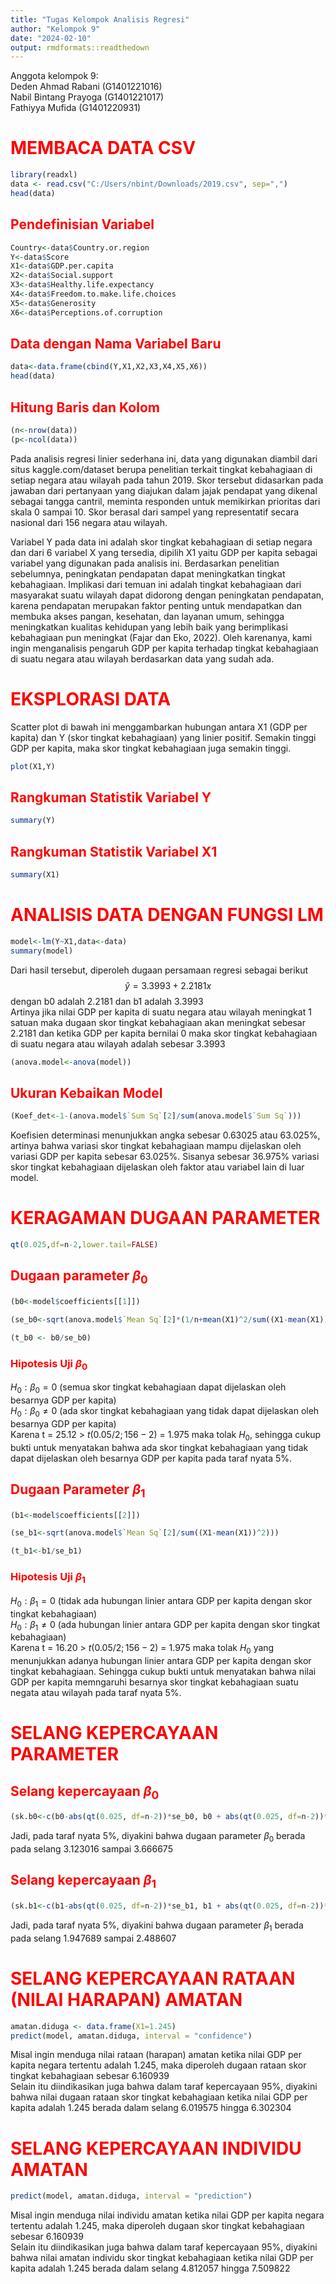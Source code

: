 ---
title: "Tugas Kelompok Analisis Regresi"
author: "Kelompok 9"
date: "2024-02-10"
output: rmdformats::readthedown
---

Anggota kelompok 9:  
Deden Ahmad Rabani (G1401221016)  
Nabil Bintang Prayoga (G1401221017)  
Fathiyya Mufida (G1401220931)

# <span style='color: red;'> MEMBACA DATA CSV
```{r}
library(readxl)
data <- read.csv("C:/Users/nbint/Downloads/2019.csv", sep=",")
head(data)
```
## <span style='color: red;'> Pendefinisian Variabel
```{r}
Country<-data$Country.or.region
Y<-data$Score
X1<-data$GDP.per.capita
X2<-data$Social.support
X3<-data$Healthy.life.expectancy
X4<-data$Freedom.to.make.life.choices
X5<-data$Generosity
X6<-data$Perceptions.of.corruption
```

## <span style='color: red;'> Data dengan Nama Variabel Baru
```{r}
data<-data.frame(cbind(Y,X1,X2,X3,X4,X5,X6))
head(data)
```

## <span style='color: red;'> Hitung Baris dan Kolom
```{r}
(n<-nrow(data))
(p<-ncol(data))
```

Pada analisis regresi linier sederhana ini, data yang digunakan diambil dari situs kaggle.com/dataset berupa penelitian terkait tingkat kebahagiaan di setiap negara atau wilayah pada tahun 2019. Skor tersebut didasarkan pada jawaban dari pertanyaan yang diajukan dalam jajak pendapat yang dikenal sebagai tangga cantril, meminta responden untuk memikirkan prioritas dari skala 0 sampai 10. Skor berasal dari sampel yang representatif secara nasional dari 156 negara atau wilayah.

Variabel Y pada data ini adalah skor tingkat kebahagiaan di setiap negara dan dari 6 variabel X yang tersedia, dipilih X1 yaitu GDP per kapita sebagai variabel yang digunakan pada analisis ini. Berdasarkan penelitian sebelumnya, peningkatan pendapatan dapat meningkatkan tingkat kebahagiaan. Implikasi dari temuan ini adalah tingkat kebahagiaan dari masyarakat suatu wilayah dapat didorong  dengan  peningkatan  pendapatan, karena pendapatan  merupakan  faktor  penting  untuk mendapatkan dan membuka akses pangan, kesehatan, dan layanan umum, sehingga meningkatkan  kualitas  kehidupan  yang  lebih  baik  yang  berimplikasi  kebahagiaan pun meningkat (Fajar dan Eko, 2022). Oleh karenanya, kami ingin menganalisis pengaruh GDP per kapita terhadap tingkat kebahagiaan di suatu negara atau wilayah berdasarkan data yang sudah ada.

# <span style='color: red;'> EKSPLORASI DATA
Scatter plot di bawah ini menggambarkan hubungan antara X1 (GDP per kapita) dan Y (skor tingkat kebahagiaan) yang linier positif. Semakin tinggi GDP per kapita, maka skor tingkat kebahagiaan juga semakin tinggi.
```{r}
plot(X1,Y)
```

## <span style='color: red;'> Rangkuman Statistik Variabel Y
```{r}
summary(Y)
```

## <span style='color: red;'> Rangkuman Statistik Variabel X1
```{r}
summary(X1)
```

# <span style='color: red;'> ANALISIS DATA DENGAN FUNGSI LM
```{r}
model<-lm(Y~X1,data<-data)
summary(model)
```

Dari hasil tersebut, diperoleh dugaan persamaan regresi sebagai berikut
$$\hat{y}=3.3993+2.2181{x}$$
dengan b0 adalah 2.2181 dan b1 adalah 3.3993  
Artinya jika nilai GDP per kapita di suatu negara atau wilayah meningkat 1 satuan maka dugaan skor tingkat kebahagiaan akan meningkat sebesar 2.2181 dan ketika GDP per kapita bernilai 0 maka skor tingkat kebahagiaan di suatu negara atau wilayah adalah sebesar 3.3993

```{r}
(anova.model<-anova(model))
```

## <span style='color: red;'> Ukuran Kebaikan Model
```{r}
(Koef_det<-1-(anova.model$`Sum Sq`[2]/sum(anova.model$`Sum Sq`)))
```
Koefisien determinasi menunjukkan angka sebesar 0.63025 atau 63.025%, artinya bahwa variasi skor tingkat kebahagiaan mampu dijelaskan oleh variasi GDP per kapita sebesar 63.025%. Sisanya sebesar 36.975% variasi skor tingkat kebahagiaan dijelaskan oleh faktor atau variabel lain di luar model.

# <span style='color: red;'> KERAGAMAN DUGAAN PARAMETER
```{r}
qt(0.025,df=n-2,lower.tail=FALSE)
```

## <span style='color: red;'> Dugaan parameter $\beta_0$
```{r}
(b0<-model$coefficients[[1]])
```
```{r}
(se_b0<-sqrt(anova.model$`Mean Sq`[2]*(1/n+mean(X1)^2/sum((X1-mean(X1))^2))))
```
```{r}
(t_b0 <- b0/se_b0)
```
### <span style='color: red;'> Hipotesis Uji $\beta_0$
$H_0:\beta_0=0$ (semua skor tingkat kebahagiaan dapat dijelaskan oleh besarnya GDP per kapita)  
$H_0:\beta_0≠0$ (ada skor tingkat kebahagiaan yang tidak dapat dijelaskan oleh besarnya GDP per kapita)  
Karena t = 25.12 > $t(0.05/2;156-2)$ = 1.975 maka tolak $H_0$, sehingga cukup bukti untuk menyatakan bahwa ada skor tingkat kebahagiaan yang tidak dapat dijelaskan oleh besarnya GDP per kapita pada taraf nyata 5%.

## <span style='color: red;'> Dugaan Parameter $\beta_1$
```{r}
(b1<-model$coefficients[[2]])
```
```{r}
(se_b1<-sqrt(anova.model$`Mean Sq`[2]/sum((X1-mean(X1))^2)))
```
```{r}
(t_b1<-b1/se_b1)
```
### <span style='color: red;'> Hipotesis Uji $\beta_1$
$H_0:\beta_1=0$ (tidak ada hubungan linier antara GDP per kapita dengan skor tingkat kebahagiaan)  
$H_0:\beta_1≠0$ (ada hubungan linier antara GDP per kapita dengan skor tingkat kebahagiaan)  
Karena t = 16.20 > $t(0.05/2;156-2)$ = 1.975 maka tolak $H_0$ yang menunjukkan adanya hubungan linier antara GDP per kapita dengan skor tingkat kebahagiaan. Sehingga cukup bukti untuk menyatakan bahwa nilai GDP per kapita memngaruhi besarnya skor tingkat kebahagiaan suatu negata atau wilayah pada taraf nyata 5%.

# <span style='color: red;'> SELANG KEPERCAYAAN PARAMETER
## <span style='color: red;'> Selang kepercayaan $\beta_0$
```{r}
(sk.b0<-c(b0-abs(qt(0.025, df=n-2))*se_b0, b0 + abs(qt(0.025, df=n-2))*se_b0))
```
Jadi, pada taraf nyata 5%, diyakini bahwa dugaan parameter $\beta_0$ berada pada selang 3.123016 sampai 3.666675

## <span style='color: red;'> Selang kepercayaan $\beta_1$
```{r}
(sk.b1<-c(b1-abs(qt(0.025, df=n-2))*se_b1, b1 + abs(qt(0.025, df=n-2))*se_b1))
```
Jadi, pada taraf nyata 5%, diyakini bahwa dugaan parameter $\beta_1$ berada pada selang 1.947689 sampai 2.488607

# <span style='color: red;'> SELANG KEPERCAYAAN RATAAN (NILAI HARAPAN) AMATAN
```{r}
amatan.diduga <- data.frame(X1=1.245)
predict(model, amatan.diduga, interval = "confidence")
```
Misal ingin menduga nilai rataan (harapan) amatan ketika nilai GDP per kapita negara tertentu adalah 1.245, maka diperoleh dugaan rataan skor tingkat kebahagiaan sebesar 6.160939  
Selain itu diindikasikan juga bahwa dalam taraf kepercayaan 95%, diyakini bahwa nilai dugaan rataan skor tingkat kebahagiaan ketika nilai GDP per kapita adalah 1.245 berada dalam selang 6.019575 hingga 6.302304

# <span style='color: red;'> SELANG KEPERCAYAAN INDIVIDU AMATAN
```{r}
predict(model, amatan.diduga, interval = "prediction")
```
Misal ingin menduga nilai individu amatan ketika nilai GDP per kapita negara tertentu adalah 1.245, maka diperoleh dugaan skor tingkat kebahagiaan sebesar 6.160939  
Selain itu diindikasikan juga bahwa dalam taraf kepercayaan 95%, diyakini bahwa nilai amatan individu skor tingkat kebahagiaan ketika nilai GDP per kapita adalah 1.245 berada dalam selang 4.812057 hingga 7.509822